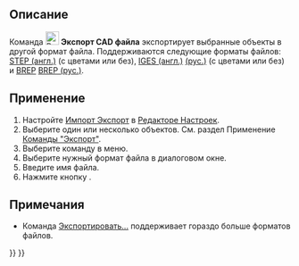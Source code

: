 <languages/>

<div class="mw-translate-fuzzy">
{{Docnav/ru
|[[Part_Import/ru|Импорт CAD]]
|[[Part_BoxSelection/ru|Выделить область]]
|[[Part_Workbench/ru|Верстак "Part"]]
|IconL=Part_Import.svg
|IconR=Part_BoxSelection.svg
|IconC=Workbench_Part.svg
}}
</div>

<div lang="en" dir="ltr" class="mw-content-ltr">
{{VeryImportantMessage|This command is obsolete, it is not available in {{VersionPlus|1.1}}.<br>Use [[Image:Std_Export.svg|24px]] [[Std_Export|Std Export]] instead.}}
</div>

{{GuiCommand/ru
|Name/ru=Экспорт CAD файла
|Name=Part_Export‎
|MenuLocation=Part → Экспорт CAD файла...
|Workbenches=[[Part_Workbench/ru|Деталь]]
|SeeAlso=[[Part_Import/ru|Импорт CAD ...]], [[Std_Export/ru|Экспортировать...]], [[Import_Export/ru|Импорт и экспорт]]
}}

<span id="Description"></span>
== Описание == 

<div class="mw-translate-fuzzy">
Команда [[Image:Part_Export.svg|24px]] '''Экспорт CAD файла''' экспортирует выбранные объекты в другой формат файла. Поддерживаются следующие форматы файлов: [http://en.wikipedia.org/wiki/Step_file STEP (англ.)] (с цветами или без), [http://en.wikipedia.org/wiki/IGES IGES (англ.)] [https://ru.wikipedia.org/wiki/IGES (рус.)] (с цветами или без) и [http://en.wikipedia.org/wiki/BREP BREP] [https://ru.wikipedia.org/wiki/Граничное_представление BREP (рус.)].
</div>

<span id="Usage"></span>
== Применение ==

# Настройте [[Import_Export_Preferences/ru|Импорт Экспорт]] в [[Preferences Editor/ru|Редакторе Настроек]].
# Выберите один или несколько объектов. См. раздел Применение [[Std_Export/ru#Применение|Команды "Экспорт"]].
# Выберите команду {{MenuCommand|Деталь → [[Image:Part_Export.svg|16px]] Экспортировать CAD файл...}} в меню.
# Выберите нужный формат файла в диалоговом окне.
# Введите имя файла.
# Нажмите кнопку {{Button|Сохранить}}.

<span id="Notes"></span>
== Примечания ==

* Команда [[Std_Export/ru|Экспортировать...]] поддерживает гораздо больше форматов файлов.


<div class="mw-translate-fuzzy">
{{Docnav/ru
|[[Part_Import/ru|Импорт CAD файла]]
|[[Part_BoxSelection/ru|Выделить область]]
|[[Part_Workbench/ru|Деталь]]
|IconL=Part_Import.svg
|IconR=Part_BoxSelection.svg
|IconC=Workbench_Part.svg
}}
</div>

{{Part_Tools_navi{{#translation:}}}}
{{Userdocnavi{{#translation:}}}}